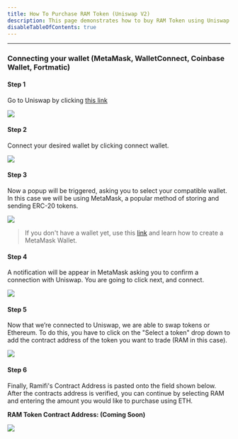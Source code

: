 ```yaml
---
title: How To Purchase RAM Token (Uniswap V2)
description: This page demonstrates how to buy RAM Token using Uniswap V2. Uniswap is a decentralized exchange in the form of two smart contracts hosted on the Ethereum blockchain.
disableTableOfContents: true
---
```


---

### Connecting your wallet (MetaMask, WalletConnect, Coinbase Wallet, Fortmatic)

#### Step 1

Go to Uniswap by clicking [this link](https://app.uniswap.org/)

![](https://gblobscdn.gitbook.com/assets%2F-MLTV3O0o155b7QOWxym%2F-MLsYOzKCzjWYbjBk7wz%2F-MLsc6doYPPn57AbpJR7%2Fimage.png?alt=media&token=4ec05e36-4e2a-4ab2-b5f9-1cae2ffa9212)

#### Step 2

Connect your desired wallet by clicking connect wallet.

![](https://gblobscdn.gitbook.com/assets%2F-MLTV3O0o155b7QOWxym%2F-MLsYOzKCzjWYbjBk7wz%2F-MLscZ-Wxq8iKM_BlfTA%2Fimage.png?alt=media&token=3eb5583a-955f-4475-abea-1a3b2b503bb9)

#### Step 3

Now a popup will be triggered, asking you to select your compatible wallet.
In this case we will be using MetaMask, a popular method of storing and sending ERC-20 tokens.

![](https://gblobscdn.gitbook.com/assets%2F-MLTV3O0o155b7QOWxym%2F-MLsYOzKCzjWYbjBk7wz%2F-MLscszw1SoN1VljG9wh%2Fimage.png?alt=media&token=e8fe7e1a-aa36-4ea3-babc-a1b82caaf28f)

> If you don't have a wallet yet, use this [link](https://blog.pryze.com/how-to-create-a-private-wallet-with-metamask-1386255f2bf8) and learn how to create a MetaMask Wallet.

#### Step 4

A notification will be appear in MetaMask asking you to confirm a connection with Uniswap. You are going to click next, and connect.

![](https://gblobscdn.gitbook.com/assets%2F-MLTV3O0o155b7QOWxym%2F-MLsYOzKCzjWYbjBk7wz%2F-MLsdnuuq0J84l6cVlcc%2Fimage.png?alt=media&token=27861208-bec2-42ac-8d73-7c0a5834bf4f)

#### Step 5

Now that we’re connected to Uniswap, we are able to swap tokens or Ethereum. To do this, you have to click on the "Select a token" drop down to add the contract address of the token you want to trade (RAM in this case).

![](https://gblobscdn.gitbook.com/assets%2F-MLTV3O0o155b7QOWxym%2F-MLsf9wRRYjZL8keGkOD%2F-MLsfnkTjdLTMt9ePkuF%2Fimage.png?alt=media&token=3fc37e11-83aa-4d1c-986a-57ba4dbfcb7c)

#### Step 6

Finally, Ramifi's Contract Address is pasted onto the field shown below. After the contracts address is verified, you can continue by selecting RAM and entering the amount you would like to purchase using ETH.

**RAM Token Contract Address: (Coming Soon)**

![](https://gblobscdn.gitbook.com/assets%2F-MLTV3O0o155b7QOWxym%2F-MLsf9wRRYjZL8keGkOD%2F-MLshcYCSxDFELxn7fL-%2FScreen%20Shot%202020-11-11%20at%201.08.16%20PM.png?alt=media&token=51209e41-13e2-4014-84f2-440e07a3098b)
